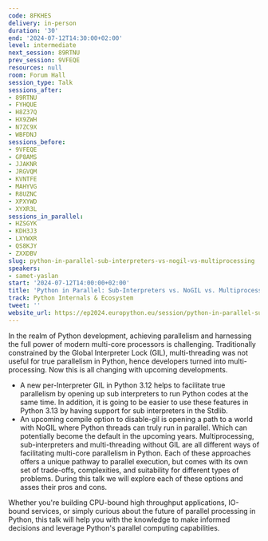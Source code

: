 ```yaml
---
code: 8FKHES
delivery: in-person
duration: '30'
end: '2024-07-12T14:30:00+02:00'
level: intermediate
next_session: 89RTNU
prev_session: 9VFEQE
resources: null
room: Forum Hall
session_type: Talk
sessions_after:
- 89RTNU
- FYHQUE
- H8Z37Q
- HX9ZWH
- N7ZC9X
- WBFDNJ
sessions_before:
- 9VFEQE
- GP8AMS
- JJAKNR
- JRGVQM
- KVNTFE
- MAHYVG
- R8UZNC
- XPXYWD
- XYXR3L
sessions_in_parallel:
- HZSGYK
- KDH3J3
- LXYWXR
- QS8KJY
- ZXXDBV
slug: python-in-parallel-sub-interpreters-vs-nogil-vs-multiprocessing
speakers:
- samet-yaslan
start: '2024-07-12T14:00:00+02:00'
title: 'Python in Parallel: Sub-Interpreters vs. NoGIL vs. Multiprocessing'
track: Python Internals & Ecosystem
tweet: ''
website_url: https://ep2024.europython.eu/session/python-in-parallel-sub-interpreters-vs-nogil-vs-multiprocessing
---
```


In the realm of Python development, achieving parallelism and harnessing the full power of modern multi-core processors is challenging. Traditionally constrained by the Global Interpreter Lock (GIL), multi-threading was not useful for true parallelism in Python, hence developers turned into multi-processing. Now this is all changing with upcoming developments.
-	A new per-Interpreter GIL in Python 3.12 helps to facilitate true parallelism by opening up sub interpreters to run Python codes at the same time. In addition, it is going to be easier to use these features in Python 3.13 by having support for sub interpreters in the Stdlib.
-	An upcoming compile option to disable-gil is opening a path to a world with NoGIL where Python threads can truly run in parallel. Which can potentially become the default in the upcoming years.
Multiprocessing, sub-interpreters and multi-threading without GIL are all different ways of facilitating multi-core parallelism in Python. Each of these approaches offers a unique pathway to parallel execution, but comes with its own set of trade-offs, complexities, and suitability for different types of problems. During this talk we will explore each of these options and asses their pros and cons.

Whether you're building CPU-bound high throughput applications, IO-bound services, or simply curious about the future of parallel processing in Python, this talk will help you with the knowledge to make informed decisions and leverage Python's parallel computing capabilities.
